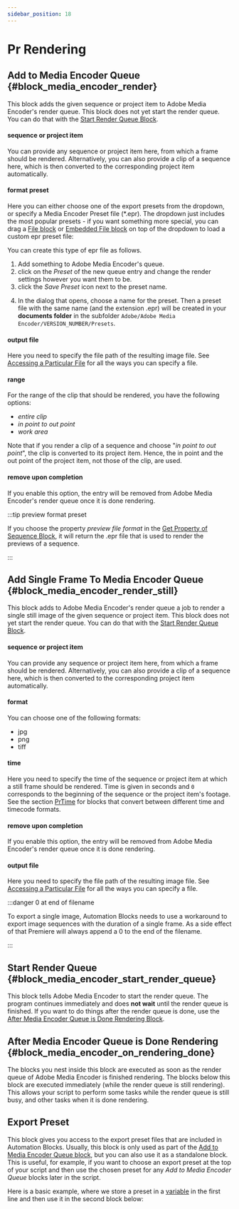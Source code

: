 ```yaml
---
sidebar_position: 18
---
```



# Pr Rendering

## Add to Media Encoder Queue {#block_media_encoder_render}

<RetinaImg src="/img/blockScreenshots/PrRendering/block_media_encoder_render.png" alt="Block block_media_encoder_render"/>


This block adds the given sequence or project item to Adobe Media Encoder's render queue. This block does not yet start the render queue. You can do that with the [Start Render Queue Block](prRendering.mdx#block_media_encoder_start_render_queue).


#### sequence or project item 

You can provide any sequence or project item here, from which a frame should be rendered. Alternatively, you can also provide a clip of a sequence here, which is then converted to the corresponding project item automatically.

#### format preset

Here you can either choose one of the export presets from the dropdown, or specify a Media Encoder Preset file (*.epr). The dropdown just includes the most popular presets - if you want something more special, you can drag a [File block](files.mdx#block_extendscript_file) or [Embedded File block](files.mdx#block_extendscript_embedded_file) on top of the dropdown to load a custom epr preset file:

<RetinaImg src="/img/blockOther/epr_file_example.png" alt="Using custom epr preset"/>


You can create this type of epr file as follows.

1. Add something to Adobe Media Encoder's queue.
2. click on the *Preset* of the new queue entry and change the render settings however you want them to be.
3. click the *Save Preset* icon next to the preset name.

<RetinaImg src="/img/blockOther/block_media_encoder_render_save_preset.png" alt="Save Preset"/>


4. In the dialog that opens, choose a name for the preset. Then a preset file with the same name (and the extension .epr) will be created in your **documents folder** in the subfolder `Adobe/Adobe Media Encoder/VERSION_NUMBER/Presets`.


#### output file

Here you need to specify the file path of the resulting image file. See [Accessing a Particular File](files.mdx#accessFile) for all the ways you can specify a file.

#### range

For the range of the clip that should be rendered, you have the following options:

- *entire clip*
- *in point to out point*
- *work area*

Note that if you render a clip of a sequence and choose "*in point to out point*", the clip is converted to its project item. Hence, the in point and the out point of the project item, not those of the clip, are used.

#### remove upon completion

If you enable this option, the entry will be removed from Adobe Media Encoder's render queue once it is done rendering.


:::tip preview format preset

If you choose the property *preview file format* in the [Get Property of Sequence Block](prSequence.mdx#pr_sequence_get_property), it will return the .epr file that is used to render the previews of a sequence.

:::

## Add Single Frame To Media Encoder Queue {#block_media_encoder_render_still}

<RetinaImg src="/img/blockScreenshots/PrRendering/block_media_encoder_render_still.png" alt="Block block_media_encoder_render_still"/>


This block adds to Adobe Media Encoder's render queue a job to render a single still image of the given sequence or project item. This block does not yet start the render queue. You can do that with the [Start Render Queue Block](prRendering.mdx#block_media_encoder_start_render_queue).

#### sequence or project item 

You can provide any sequence or project item here, from which a frame should be rendered. Alternatively, you can also provide a clip of a sequence here, which is then converted to the corresponding project item automatically.

#### format

You can choose one of the following formats:

- jpg
- png
- tiff

#### time

Here you need to specify the time of the sequence or project item at which a still frame should be rendered. Time is given in seconds and `0` corresponds to the beginning of the sequence or the project item's footage. See the section [PrTime](prTime) for blocks that convert between different time and timecode formats.

#### remove upon completion

If you enable this option, the entry will be removed from Adobe Media Encoder's render queue once it is done rendering.

#### output file

Here you need to specify the file path of the resulting image file. See [Accessing a Particular File](files.mdx#accessFile) for all the ways you can specify a file.

:::danger 0 at end of filename

To export a single image, Automation Blocks needs to use a workaround to export image sequences with the duration of a single frame. As a side effect of that Premiere will always append a 0 to the end of the filename.

:::


## Start Render Queue {#block_media_encoder_start_render_queue}

<RetinaImg src="/img/blockScreenshots/PrRendering/block_media_encoder_start_render_queue.png" alt="Block block_media_encoder_start_render_queue"/>


This block tells Adobe Media Encoder to start the render queue. The program continues immediately and does **not wait** until the render queue is finished. If you want to do things after the render queue is done, use the [After Media Encoder Queue is Done Rendering Block](prRendering.mdx#block_media_encoder_on_rendering_done).


## After Media Encoder Queue is Done Rendering {#block_media_encoder_on_rendering_done}

<RetinaImg src="/img/blockScreenshots/PrRendering/block_media_encoder_on_rendering_done.png" alt="Block block_media_encoder_on_rendering_done"/>


The blocks you nest inside this block are executed as soon as the render queue of Adobe Media Encoder is finished rendering. The blocks below this block are executed immediately (while the render queue is still rendering). This allows your script to perform some tasks while the render queue is still busy, and other tasks when it is done rendering.

## Export Preset

<RetinaImg src="/img/blockScreenshots/PrRendering/block_media_encoder_get_preset.png" alt="Block block_media_encoder_get_preset"/>

This block gives you access to the export preset files that are included in Automation Blocks. Usually, this block is only used as part of the [Add to Media Encoder Queue block](prRendering.mdx#block_media_encoder_render), but you can also use it as a standalone block. This is useful, for example, if you want to choose an export preset at the top of your script and then use the chosen preset for any *Add to Media Encoder Queue* blocks later in the script. 

Here is a basic example, where we store a preset in a [variable](variables.mdx) in the first line and then use it in the second block below:

<RetinaImg src="/img/blockOther/block_media_encoder_get_preset_example.png" alt="store preset in variable"/>
